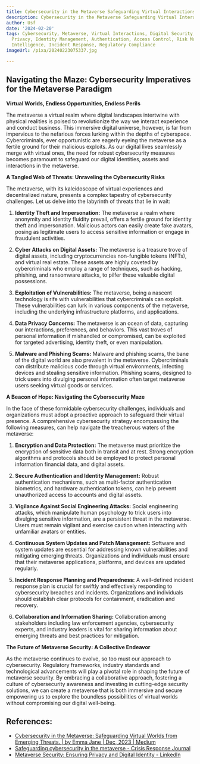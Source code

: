 ```yaml
---
title: Cybersecurity in the Metaverse Safeguarding Virtual Interactions
description: Cybersecurity in the Metaverse Safeguarding Virtual Interactions
author: Usf
date: '2024-02-20'
tags: Cybersecurity, Metaverse, Virtual Interactions, Digital Security, Data Protection,
  Privacy, Identity Management, Authentication, Access Control, Risk Management, Threat
  Intelligence, Incident Response, Regulatory Compliance
imageUrl: /pixa/20240223075337.jpg

---
```

##  Navigating the Maze: Cybersecurity Imperatives for  the Metaverse Paradigm

**Virtual Worlds, Endless Opportunities, Endless Perils**

The metaverse a  virtual realm where digital landscapes intertwine with  physical realities is  poised to revolutionize the way we interact experience and conduct business. This immersive digital universe, however, is far from impervious to the nefarious forces lurking within the  depths of  cyberspace. Cybercriminals, ever opportunistic are eagerly eyeing the metaverse as a fertile ground for their  malicious exploits. As our digital  lives  seamlessly merge with virtual ones, the need for robust cybersecurity  measures becomes  paramount  to safeguard our digital  identities, assets and interactions in the metaverse.

**A Tangled Web of Threats: Unraveling  the Cybersecurity Risks**

The metaverse, with  its kaleidoscope of virtual experiences and decentralized nature, presents a  complex  tapestry  of cybersecurity challenges. Let  us delve into the labyrinth of threats that lie in wait:

1.  **Identity Theft and Impersonation:** The metaverse a realm  where anonymity and identity fluidity prevail,  offers a fertile ground for identity theft and impersonation. Malicious  actors can easily create fake avatars, posing as legitimate users to access sensitive information or engage in fraudulent activities.

2. **Cyber Attacks on Digital Assets:** The metaverse is a treasure trove of digital assets, including cryptocurrencies non-fungible tokens (NFTs), and virtual real estate. These assets are highly coveted by cybercriminals who employ a range of techniques, such as hacking,  phishing, and ransomware attacks, to pilfer these valuable digital possessions.

3. **Exploitation of Vulnerabilities:**  The metaverse,  being a nascent technology is rife with vulnerabilities that cybercriminals can exploit. These vulnerabilities can lurk in various components of the metaverse, including the underlying infrastructure platforms, and applications.

4. **Data Privacy Concerns:** The  metaverse is an ocean of  data,  capturing our interactions, preferences, and  behaviors. This vast troves of personal information if mishandled or compromised, can  be exploited for targeted advertising, identity theft,  or even manipulation.

5. **Malware and Phishing Scams:**  Malware and phishing scams, the bane of the digital  world are also prevalent in the metaverse. Cybercriminals can distribute malicious code through virtual environments, infecting devices  and stealing sensitive information. Phishing scams, designed to trick users into divulging personal information often target metaverse users seeking virtual goods or services.

**A Beacon of Hope: Navigating the Cybersecurity Maze**

In the face of these formidable  cybersecurity challenges, individuals and organizations must  adopt a  proactive approach to safeguard  their virtual presence. A comprehensive cybersecurity strategy encompassing the following measures, can  help navigate  the treacherous waters of the  metaverse:

1. **Encryption and Data Protection:** The metaverse must prioritize the encryption of sensitive data both in transit and at rest. Strong encryption algorithms and protocols should be  employed to protect personal information financial data, and digital assets.

2. **Secure  Authentication and Identity Management:** Robust authentication mechanisms,  such as multi-factor authentication biometrics, and hardware authentication tokens, can help prevent unauthorized access to accounts and digital assets.

3. **Vigilance Against Social Engineering Attacks:** Social engineering attacks, which manipulate human psychology  to trick users into divulging sensitive information, are a persistent threat in the  metaverse. Users must remain vigilant  and exercise caution when interacting with unfamiliar avatars or entities.

4.  **Continuous System Updates and Patch Management:** Software  and system updates are essential for addressing known  vulnerabilities and mitigating emerging threats. Organizations and individuals must ensure  that their metaverse applications, platforms, and devices are updated regularly.

5. **Incident Response Planning and Preparedness:** A well-defined incident response plan is crucial for swiftly and effectively responding to cybersecurity  breaches and incidents. Organizations and individuals should establish clear protocols for containment, eradication and recovery.

6. **Collaboration  and  Information Sharing:** Collaboration among  stakeholders including law enforcement agencies, cybersecurity experts, and industry leaders is vital for sharing information  about emerging threats and best practices for mitigation.

**The Future of Metaverse Security: A Collective Endeavor**

As the metaverse continues to evolve, so too must our approach to cybersecurity. Regulatory frameworks,  industry standards and technological  advancements  will play a pivotal role in shaping the future of metaverse  security. By embracing a collaborative approach, fostering a culture of cybersecurity  awareness and investing in cutting-edge security solutions, we can create a metaverse that is both immersive and  secure empowering us to explore the  boundless possibilities of virtual worlds without compromising  our digital  well-being.

## References:
- [Cybersecurity in the Metaverse: Safeguarding Virtual Worlds from Emerging Threats. | by Emma Jane | Dec, 2023 | Medium](https://medium.com/@emmaja/cybersecurity-in-the-metaverse-safeguarding-virtual-worlds-from-emerging-threats-f6a78fea3280)
- [Safeguarding cybersecurity in the metaverse - Crisis Response Journal](https://www.crisis-response.com/Articles/669040/Safeguarding_cybersecurity_in.aspx)
- [Metaverse Security: Ensuring Privacy and Digital Identity - LinkedIn](https://www.linkedin.com/pulse/metaverse-security-ensuring-privacy-digital-identity)
